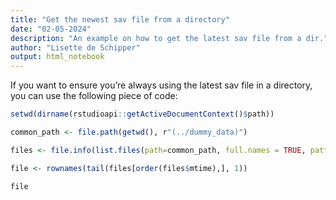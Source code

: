 ```yaml
---
title: "Get the newest sav file from a directory"
date: "02-05-2024"
description: "An example on how to get the latest sav file from a dir."
author: "Lisette de Schipper"
output: html_notebook
---
```


If you want to ensure you're always using the latest sav file in a directory, you can use the following piece of code:

```r
setwd(dirname(rstudioapi::getActiveDocumentContext()$path))

common_path <- file.path(getwd(), r"(../dummy_data)")

files <- file.info(list.files(path=common_path, full.names = TRUE, pattern = '.sav'))

file <- rownames(tail(files[order(files$mtime),], 1))

file
```

